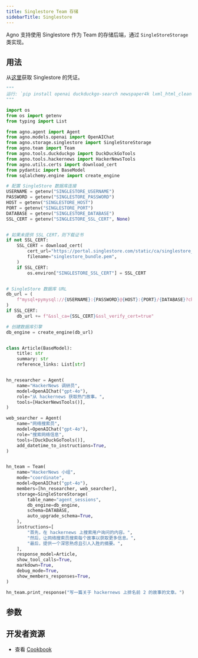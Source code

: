 ```yaml
---
title: Singlestore Team 存储
sidebarTitle: Singlestore
---
```


Agno 支持使用 Singlestore 作为 Team 的存储后端，通过 `SingleStoreStorage` 类实现。

## 用法

从[这里](https://portal.singlestore.com/)获取 Singlestore 的凭证。

```python singlestore_storage_for_team.py
"""
运行: `pip install openai duckduckgo-search newspaper4k lxml_html_clean agno` 来安装依赖
"""

import os
from os import getenv
from typing import List

from agno.agent import Agent
from agno.models.openai import OpenAIChat
from agno.storage.singlestore import SingleStoreStorage
from agno.team import Team
from agno.tools.duckduckgo import DuckDuckGoTools
from agno.tools.hackernews import HackerNewsTools
from agno.utils.certs import download_cert
from pydantic import BaseModel
from sqlalchemy.engine import create_engine

# 配置 SingleStore 数据库连接
USERNAME = getenv("SINGLESTORE_USERNAME")
PASSWORD = getenv("SINGLESTORE_PASSWORD")
HOST = getenv("SINGLESTORE_HOST")
PORT = getenv("SINGLESTORE_PORT")
DATABASE = getenv("SINGLESTORE_DATABASE")
SSL_CERT = getenv("SINGLESTORE_SSL_CERT", None)


# 如果未提供 SSL_CERT，则下载证书
if not SSL_CERT:
    SSL_CERT = download_cert(
        cert_url="https://portal.singlestore.com/static/ca/singlestore_bundle.pem",
        filename="singlestore_bundle.pem",
    )
    if SSL_CERT:
        os.environ["SINGLESTORE_SSL_CERT"] = SSL_CERT


# SingleStore 数据库 URL
db_url = (
    f"mysql+pymysql://{USERNAME}:{PASSWORD}@{HOST}:{PORT}/{DATABASE}?charset=utf8mb4"
)
if SSL_CERT:
    db_url += f"&ssl_ca={SSL_CERT}&ssl_verify_cert=true"

# 创建数据库引擎
db_engine = create_engine(db_url)


class Article(BaseModel):
    title: str
    summary: str
    reference_links: List[str]


hn_researcher = Agent(
    name="HackerNews 调研员",
    model=OpenAIChat("gpt-4o"),
    role="从 hackernews 获取热门故事。",
    tools=[HackerNewsTools()],
)

web_searcher = Agent(
    name="网络搜索员",
    model=OpenAIChat("gpt-4o"),
    role="搜索网络信息",
    tools=[DuckDuckGoTools()],
    add_datetime_to_instructions=True,
)


hn_team = Team(
    name="HackerNews 小组",
    mode="coordinate",
    model=OpenAIChat("gpt-4o"),
    members=[hn_researcher, web_searcher],
    storage=SingleStoreStorage(
        table_name="agent_sessions",
        db_engine=db_engine,
        schema=DATABASE,
        auto_upgrade_schema=True,
    ),
    instructions=[
        "首先，在 hackernews 上搜索用户询问的内容。",
        "然后，让网络搜索员搜索每个故事以获取更多信息。",
        "最后，提供一个深思熟虑且引人入胜的摘要。",
    ],
    response_model=Article,
    show_tool_calls=True,
    markdown=True,
    debug_mode=True,
    show_members_responses=True,
)

hn_team.print_response("写一篇关于 hackernews 上排名前 2 的故事的文章。")
```

## 参数

<Snippet file="storage-s2-params.mdx" />

## 开发者资源

- 查看 [Cookbook](https://github.com/agno-agi/agno/blob/main/cookbook/storage/singlestore_storage/singlestore_storage_for_team.py)